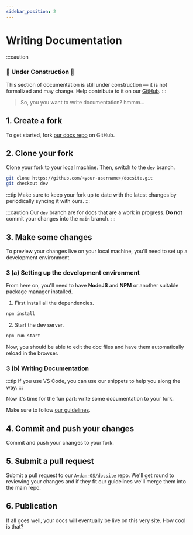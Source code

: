 ```yaml
---
sidebar_position: 2
---
```

# Writing Documentation

:::caution
### 🚧 Under Construction 🚧
This section of documentation is still under construction — it is not formalized and may change.
Help contribute to it on our [GitHub](https://github.com/Avdan-OS/docsite/tree/main/docs/meta/contributing/documentation/submitting-changes.mdx).
:::

> So, you you want to write documentation? hmmm...

## 1. Create a fork
To get started, fork [our docs repo](https://github.com/Avdan-OS/docsite) on GitHub.

## 2. Clone your fork
Clone your fork to your local machine. Then, switch to the `dev` branch.

```bash title="You can use these Git commands, or alternatively, use the source control menus in your IDE."
git clone https://github.com/<your-username>/docsite.git
git checkout dev
```

:::tip
Make sure to keep your fork up to date with the latest changes by periodically syncing it with ours.
:::

:::caution
Our `dev` branch are for docs that are a work in progress.
**Do not** commit your changes into the `main` branch.
:::

## 3. Make some changes
To preview your changes live on your local machine, you'll need to set up a development environment.
### 3 (a) Setting up the development environment
From here on, you'll need to have **NodeJS** and **NPM** or another suitable package manager installed.

1. First install all the dependencies.
```bash title="Installing dependencies with NPM"
npm install
```

2. Start the dev server.
```bash
npm run start
```

Now, you should be able to edit the doc files and have them automatically reload in the browser.

### 3 (b) Writing Documentation

:::tip
If you use VS Code, you can use our snippets to help you along the way.
:::


Now it's time for the fun part: write some documentation to your fork.

Make sure to follow [our guidelines](./guidelines).


## 4. Commit and push your changes
Commit and push your changes to your fork.

## 5. Submit a pull request
Submit a pull request to our [`Avdan-OS/docsite`](https://github.com/Avdan-OS/docsite) repo.
We'll get round to reviewing your changes and if they fit our guidelines we'll merge them into the main repo.

## 6. Publication
If all goes well, your docs will eventually be live on this very site. How cool is that?